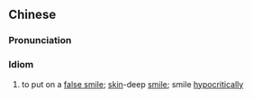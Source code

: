 ==Chinese==
{{zh-forms|3=''classifier for a set of things''}}

===Pronunciation===
{{zh-pron
|c=sai6 hei2 paang4 ngaa4
|cat=id
}}

===Idiom===
{{zh-idiom}}

# {{lb|zh|Cantonese}} to put on a [[false smile]]; [[skin]]-deep [[smile]]; smile [[hypocritically]]